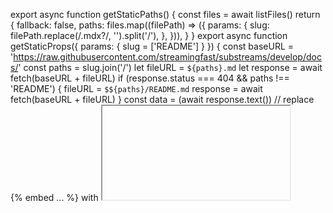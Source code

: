 
export async function getStaticPaths() {
  const files = await listFiles()
  return {
    fallback: false,
    paths: files.map((filePath) => ({
      params: {
        slug: filePath.replace(/\.mdx?/, '').split('/'),
      },
    })),
  }
}
export async function getStaticProps({ params: { slug = ['README'] } }) {
  const baseURL = 'https://raw.githubusercontent.com/streamingfast/substreams/develop/docs/'
  const paths = slug.join('/')
  let fileURL = `${paths}.md`
  let response = await fetch(baseURL + fileURL)
  if (response.status === 404 && paths !== 'README') {
    fileURL = `$${paths}/README.md`
    response = await fetch(baseURL + fileURL)
  }
  const data = (await response.text())
    // replace {% embed ... %} with <iframe />
    .replaceAll(
      /{%\s+embed\s+url="(.*?)"\s+%}/g,
      (...m) =>
        `<iframe src="${m[1].replace(
          // we need enhance YouTube links, otherwise they will be not loaded in iframe
          'youtube.com/watch?v=',
          'youtube.com/embed/'
        )}" style={{aspectRatio: 16/9, width: '100%'}}/>`
    )
    // remove gitbook {% ... %} elements
    .replaceAll(/{%.*?%}/g, '')
    // close img tags only if he doesn't point to .gitbook
    .replaceAll(/<img(.*?)>/g, (...m) => (m[1].includes('src=".gitbook') ? '' : `<img${m[1]}/>`))
  const mdx = await buildDynamicMDX(data, {
    mdxOptions: {
      // change-log contains `{variable}` text that is thrown an error by MDX2 parser since he treat it as variable injection, to fix it we parse chang-log with the markdown parser
      format: paths.endsWith('/change-log') ? 'md' : 'mdx',
      remarkPlugins: [
        () => (tree, _file, done) => {
          // enhance links
          visit(tree, 'link', (node) => {
            if (node.url.startsWith('./')) {
              node.url = node.url.slice(2)
            }
            if (node.url.startsWith('/')) {
              // (foo)[/foo/bar]
              node.url = node.url.replace('/', '/substreams/')
            } else if (!node.url.includes('/') && node.url.endsWith('.md')) {
              // (foo)[foo.md]
              node.url = [...slug.slice(0, -1), node.url].join('/')
            }
          })
          done()
        },
      ],
    },
    codeHighlight: false,
  })
  return {
    props: {
      ...mdx,
      __nextra_pageMap: await getPageMap('en'),
      hideLocaleSwitcher: true,
      remoteFilePath: `https://github.com/streamingfast/substreams/tree/develop/docs/${fileURL}`,
    },
  }
}

<RemoteContent />
